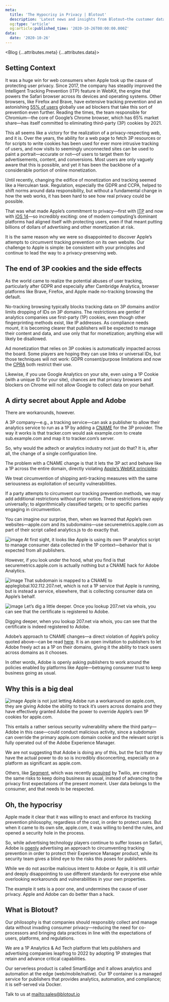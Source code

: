 ```yaml
---
meta:
  title: 'The Hypocrisy in Privacy | Blotout'
  description: 'Latest news and insights from Blotout—the customer data platform reimagined for the trusted enterprise.'
  og:type: 'article'
  og:article:published_time: '2020-10-26T00:00:00.000Z'
data:
  date: '2020-10-26'
---
```



<Blog {...attributes.meta} {...attributes.data}>

## Setting Context

It was a huge win for web consumers when Apple took up the cause of protecting user privacy. Since 2017, the company has steadily improved the Intelligent Tracking Prevention (ITP) feature in WebKit, the engine that powers the Safari browser across its devices and operating systems. Other browsers, like Firefox and Brave, have extensive tracking prevention and an astonishing [55% of users](https://datareportal.com/reports/digital-2020-global-digital-overview) globally use ad blockers that take this sort of prevention even further. Reading the times, the team responsible for Chromium—the core of Google’s Chrome browser, which has 65% market share—has itself committed to eliminating third-party (3P) cookies by 2021.

This all seems like a victory for the realization of a privacy-respecting web, and it is. Over the years, the ability for a web page to fetch 3P resources or for scripts to write cookies has been used for ever more intrusive tracking of users, and now visits to seemingly unconnected sites can be used to paint a portrait—accurate or not—of users to target them for advertisements, content, and conversions. Most users are only vaguely aware that this is possible, and yet it has been the backbone of a considerable portion of online monetization.

Until recently, changing the edifice of monetization and tracking seemed like a Herculean task. Regulation, especially the GDPR and CCPA, helped to shift norms around data responsibility, but without a fundamental change in how the web works, it has been hard to see how real privacy could be possible.

That was what made Apple’s commitment to privacy—first with [ITP](https://webkit.org/blog/9521/intelligent-tracking-prevention-2-3/) and now with [iOS 14](https://developer.apple.com/app-store/user-privacy-and-data-use/)—so incredibly exciting: one of modern computing’s dominant platforms had aligned itself with protecting users, even if that meant putting billions of dollars of advertising and other monetization at risk.

It is the same reason why we were so disappointed to discover Apple’s attempts to circumvent tracking prevention on its own website. Our challenge to Apple is simple: be consistent with your principles and continue to lead the way to a privacy-preserving web.

## The end of 3P cookies and the side effects

As the world came to realize the potential abuses of user tracking, particularly after GDPR and especially after Cambridge Analytica, browser platforms like Brave, Firefox, and Apple made no-tracking browsing the default.

No-tracking browsing typically blocks tracking data on 3P domains and/or limits dropping of IDs on 3P domains. The restrictions are gentler if analytics companies use first-party (1P) cookies, even though other fingerprinting methods exist, like IP addresses. As compliance needs mount, it is becoming clearer that publishers will be expected to manage their content and data, and use only that for monetization; anything else will likely be disallowed.

Ad monetization that relies on 3P cookies is automatically impacted across the board. Some players are hoping they can use links or universal IDs, but those techniques will not work: GDPR consent/purpose limitations and now the [CPRA](https://iapp.org/news/a/cpra-top-10-impactful-provisions/) both restrict their use.

Likewise, if you use Google Analytics on your site, even using a 1P Cookie (with a unique ID for your site), chances are that privacy browsers and blockers on Chrome will not allow Google to collect data on your behalf.

## A dirty secret about Apple and Adobe

There are workarounds, however.

A 3P company—e.g., a tracking service—can ask a publisher to allow their analytics service to run as a 1P by adding a [CNAME](https://en.wikipedia.org/wiki/CNAME_record) for the 3P provider. The way it works is that tracker.com would ask example.com to create sub.example.com and map it to tracker.com’s server.

So, why would the adtech or analytics industry not just do that? It is, after all, the change of a single configuration line.

The problem with a CNAME change is that it lets the 3P act and behave like a 1P across the entire domain, directly violating [Apple’s WebKit principles](https://webkit.org/tracking-prevention-policy/):

We treat circumvention of shipping anti-tracking measures with the same seriousness as exploitation of security vulnerabilities.

If a party attempts to circumvent our tracking prevention methods, we may add additional restrictions without prior notice. These restrictions may apply universally; to algorithmically classified targets; or to specific parties engaging in circumvention.

You can imagine our surprise, then, when we learned that Apple’s own websites—apple.com and its subdomains—use securemetrics.apple.com as part of their script called analytics.js to do exactly that.

![image](/img/blog/dev-tools.jpg)
At first sight, it looks like Apple is using its own 1P analytics script to manage consumer data collected in the 1P context—behavior that is expected from all publishers.

However, if you look under the hood, what you find is that securemetrics.apple.com is actually nothing but a CNAME hack for Adobe Analytics.

![image](/img/blog/terminal1.jpg)
That subdomain is mapped to a CNAME to appleglobal.102.112.207.net, which is not a 1P service that Apple is running, but is instead a service, elsewhere, that is collecting consumer data on Apple’s behalf.

![image](/img/blog/terminal2.jpg)
Let’s dig a little deeper. Once you lookup 207.net via whois, you can see that the certificate is registered to Adobe.

Digging deeper, when you lookup 207.net via whois, you can see that the certificate is indeed registered to Adobe.

Adobe’s approach to CNAME changes—a direct violation of Apple’s policy quoted above—can be read [here](https://docs.adobe.com/content/help/en/core-services/interface/ec-cookies/cookies-first-party.html). It is an open invitation to publishers to let Adobe freely act as a 1P on their domains, giving it the ability to track users across domains as it chooses.

In other words, Adobe is openly asking publishers to work around the policies enabled by platforms like Apple—betraying consumer trust to keep business going as usual.

## Why this is a big deal

![image](/img/blog/dev-tools2.jpg)
Apple is not just letting Adobe run a workaround on apple.com, they are giving Adobe the ability to track it’s users across domains and they have effectively granted Adobe the power to override Apple’s own 1P cookies for apple.com.

This entails a rather serious security vulnerability where the third party—Adobe in this case—could conduct malicious activity, since a subdomain can override the primary apple.com domain cookie and the relevant script is fully operated out of the Adobe Experience Manager.

We are not suggesting that Adobe is doing any of this, but the fact that they have the actual power to do so is incredibly disconcerting, especially on a platform as significant as apple.com.

Others, like [Segment](https://segment.com/docs/connections/sources/catalog/libraries/website/javascript/custom-proxy/), which was recently [acquired](https://segment.com/blog/segment-and-twilio/) by Twilio, are creating the same risks to keep doing business as usual, instead of advancing to the privacy first expectations of the present moment. User data belongs to the consumer, and that needs to be respected.

## Oh, the hypocrisy

Apple made it clear that it was willing to enact and enforce its tracking prevention philosophy, regardless of the cost, in order to protect users. But when it came to its own site, apple.com, it was willing to bend the rules, and opened a security hole in the process.

So, while advertising technology players continue to suffer losses on Safari, Adobe is [openly](https://docs.adobe.com/content/help/en/id-service/using/reference/analytics-reference/cname.html) advertising an approach to circumventing tracking prevention in order to protect their Experience Manager product, while its security team gives a blind eye to the risks this poses for publishers.

While we do not ascribe malicious intent to Adobe or Apple, it is still unfair and deeply disappointing to use different standards for everyone else while overlooking workarounds and vulnerabilities in your own properties.

The example it sets is a poor one, and undermines the cause of user privacy. Apple and Adobe can do better than a hack.

## What is Blotout?

Our philosophy is that companies should responsibly collect and manage data without invading consumer privacy—reducing the need for co-processors and bringing data practices in line with the expectations of users, platforms, and regulations.

We are a 1P Analytics & Ad Tech platform that lets publishers and advertising companies leapfrog to 2022 by adopting 1P strategies that retain and advance critical capabilities.

Our serverless product is called SmartEdge and it allows analytics and automation at the edge (web/mobile/native). Our 1P container is a managed service for publishers that provides analytics, automation, and compliance; it is self-served via Docker.

Talk to us at [mailto:sales@blotout.io](sales@blotout.io)

</Blog>
